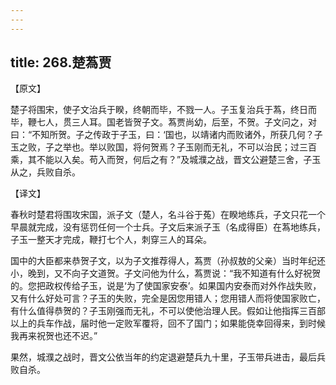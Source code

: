```yaml
---
---
---
```

title: 268.楚蒍贾
---



【原文】

楚子将围宋，使子文治兵于睽，终朝而毕，不戮一人。子玉复治兵于蒍，终日而毕，鞭七人，贯三人耳。国老皆贺子文。蒍贾尚幼，后至，不贺。子文问之，对曰：“不知所贺。子之传政于子玉，曰：‘国也，以靖诸内而败诸外，所获几何？子玉之败，子之举也。举以败国，将何贺焉？子玉刚而无礼，不可以治民；过三百乘，其不能以入矣。苟入而贺，何后之有？”及城濮之战，晋文公避楚三舍，子玉从之，兵败自杀。

【译文】

春秋时楚君将围攻宋国，派子文（楚人，名斗谷于菟）在睽地练兵，子文只花一个早晨就完成，没有惩罚任何一个士兵。子文后来派子玉（名成得臣）在蒍地练兵，子玉一整天才完成，鞭打七个人，刺穿三人的耳朵。

国中的大臣都来恭贺子文，以为子文推荐得人，蒍贾（孙叔敖的父亲）当时年纪还小，晚到，又不向子文道贺。子文问他为什么，蒍贾说：“我不知道有什么好祝贺的。您把政权传给子玉，说是‘为了使国家安泰’。如果国内安泰而对外作战失败，又有什么好处可言？子玉的失败，完全是因您用错人；您用错人而将使国家败亡，有什么值得恭贺的？子玉刚强而无礼，不可以使他治理人民。假如让他指挥三百部以上的兵车作战，届时他一定败军覆将，回不了国门；如果能侥幸回得来，到时候我再来祝贺也还不迟。”

果然，城濮之战时，晋文公依当年的约定退避楚兵九十里，子玉带兵进击，最后兵败自杀。